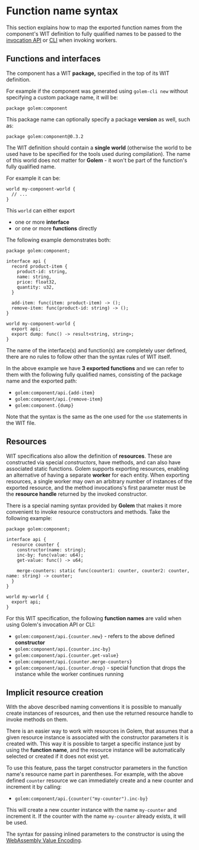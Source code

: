 # Function name syntax

This section explains how to map the exported function names from the component's WIT definition to fully qualified names to be passed to the [invocation API](invoke/http.mdx) or [CLI](invoke/cli.mdx) when invoking workers.

## Functions and interfaces

The component has a WIT **package,** specified in the top of its WIT definition.

For example if the component was generated using `golem-cli new` without specifying a custom package name, it will be:

```wit
package golem:component
```

This package name can optionally specify a package **version** as well, such as:

```wit
package golem:component@0.3.2
```

The WIT definition should contain a **single world** (otherwise the world to be used have to be specified for the tools used during compilation). The name of this world does not matter for **Golem** - it won't be part of the function's fully qualified name.

For example it can be:

```wit
world my-component-world {
  // ...
}
```

This `world` can either export

- one or more **interface**
- or one or more **functions** directly

The following example demonstrates both:

```wit
package golem:component;

interface api {
  record product-item {
    product-id: string,
    name: string,
    price: float32,
    quantity: u32,
  }

  add-item: func(item: product-item) -> ();
  remove-item: func(product-id: string) -> ();
}

world my-component-world {
  export api;
  export dump: func() -> result<string, string>;
}
```

The name of the interface(s) and function(s) are completely user defined, there are no rules to follow other than the syntax rules of WIT itself.

In the above example we have **3 exported functions** and we can refer to them with the following fully qualified names, consisting of the package name and the exported path:

- `golem:component/api.{add-item}`
- `golem:component/api.{remove-item}`
- `golem:component.{dump}`

Note that the syntax is the same as the one used for the `use` statements in the WIT file.

## Resources

WIT specifications also allow the definition of **resources**. These are constructed via special _constructors_, have methods, and can also have associated static functions. Golem supports exporting resources, enabling an alternative of having a separate **worker** for each entity. When exporting resources, a single worker may own an arbitrary number of instances of the exported resource, and the method invocations's first parameter must be the **resource handle** returned by the invoked constructor.

There is a special naming syntax provided by **Golem** that makes it more convenient to invoke resource constructors and methods. Take the following example:

```wit
package golem:component;

interface api {
  resource counter {
    constructor(name: string);
    inc-by: func(value: u64);
    get-value: func() -> u64;

    merge-counters: static func(counter1: counter, counter2: counter, name: string) -> counter;
  }
}

world my-world {
  export api;
}
```

For this WIT specification, the following **function names** are valid when using Golem's invocation API or CLI:

- `golem:component/api.{counter.new}` - refers to the above defined **constructor**
- `golem:component/api.{counter.inc-by}`
- `golem:component/api.{counter.get-value}`
- `golem:component/api.{counter.merge-counters}`
- `golem:component/api.{counter.drop}` - special function that drops the instance while the worker continues running

## Implicit resource creation

With the above described naming conventions it is possible to manually create instances of resources, and then use the returned resource handle to invoke methods on them.

There is an easier way to work with resources in Golem, that assumes that a given resource instance is associated with the constructor parameters it is created with. This way it is possible to target a specific instance just by using the **function name**, and the resource instance will be automatically selected or created if it does not exist yet.

To use this feature, pass the target constructor parameters in the function name's resource name part in parentheses. For example, with the above defined `counter` resource we can immediately create and a new counter and increment it by calling:

- `golem:component/api.{counter("my-counter").inc-by}`

This will create a new counter instance with the name `my-counter` and increment it. If the counter with the name `my-counter` already exists, it will be used.

The syntax for passing inlined parameters to the constructor is using the [WebAssembly Value Encoding](https://github.com/bytecodealliance/wasm-tools/tree/main/crates/wasm-wave).
